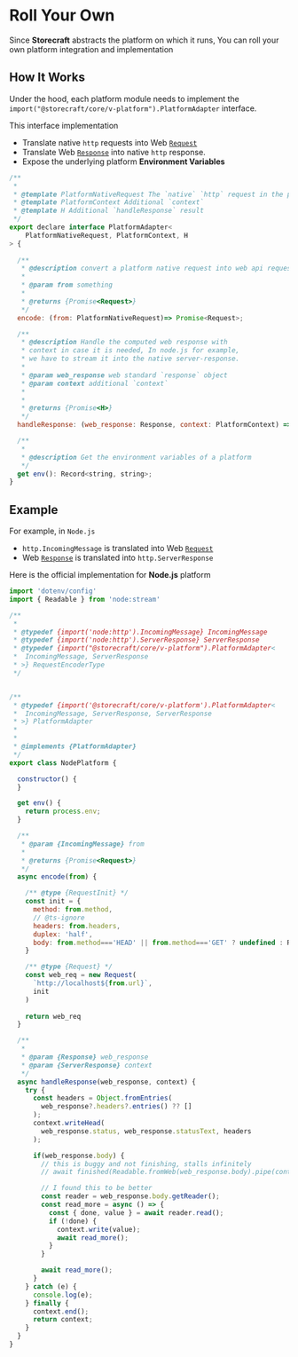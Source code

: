 # Roll Your Own

Since **Storecraft** abstracts the platform on which it runs, You
can roll your own platform integration and implementation

## How It Works

Under the hood, each platform module needs to implement the 
`import("@storecraft/core/v-platform").PlatformAdapter` interface.

This interface implementation 
- Translate native `http` requests into Web [`Request`](https://developer.mozilla.org/en-US/docs/Web/API/Request)
- Translate Web [`Response`](https://developer.mozilla.org/en-US/docs/Web/API/Response) into native `http` response.
- Expose the underlying platform **Environment Variables**


```js
/**
 * 
 * @template PlatformNativeRequest The `native` `http` request in the platform
 * @template PlatformContext Additional `context`
 * @template H Additional `handleResponse` result
 */
export declare interface PlatformAdapter<
    PlatformNativeRequest, PlatformContext, H
> {
    
  /**
   * @description convert a platform native request into web api request.
   * 
   * @param from something
   * 
   * @returns {Promise<Request>}
   */
  encode: (from: PlatformNativeRequest)=> Promise<Request>;

  /**
   * @description Handle the computed web response with 
   * context in case it is needed, In node.js for example, 
   * we have to stream it into the native server-response.
   * 
   * @param web_response web standard `response` object
   * @param context additional `context`
   * 
   * 
   * @returns {Promise<H>} 
   */
  handleResponse: (web_response: Response, context: PlatformContext) => Promise<H>;

  /**
   * 
   * @description Get the environment variables of a platform
   */
  get env(): Record<string, string>;
}

```

## Example

For example, in `Node.js`
- `http.IncomingMessage` is translated into Web [`Request`](https://developer.mozilla.org/en-US/docs/Web/API/Request)
- Web [`Response`](https://developer.mozilla.org/en-US/docs/Web/API/Response) is translated into `http.ServerResponse`

Here is the official implementation for **Node.js** platform


```js
import 'dotenv/config'
import { Readable } from 'node:stream'

/**
 * 
 * @typedef {import('node:http').IncomingMessage} IncomingMessage
 * @typedef {import('node:http').ServerResponse} ServerResponse
 * @typedef {import("@storecraft/core/v-platform").PlatformAdapter<
 *  IncomingMessage, ServerResponse
 * >} RequestEncoderType
 */


/**
 * @typedef {import('@storecraft/core/v-platform').PlatformAdapter<
 *  IncomingMessage, ServerResponse, ServerResponse
 * >} PlatformAdapter
 * 
 * 
 * @implements {PlatformAdapter}
 */
export class NodePlatform {

  constructor() {
  }

  get env() {
    return process.env;
  }

  /**
   * @param {IncomingMessage} from
   * 
   * @returns {Promise<Request>}
   */
  async encode(from) {

    /** @type {RequestInit} */
    const init = {
      method: from.method,
      // @ts-ignore
      headers: from.headers,
      duplex: 'half',
      body: from.method==='HEAD' || from.method==='GET' ? undefined : Readable.toWeb(from),
    }

    /** @type {Request} */
    const web_req = new Request(
      `http://localhost${from.url}`,
      init
    )
  
    return web_req
  }

  /**
   * 
   * @param {Response} web_response 
   * @param {ServerResponse} context 
   */
  async handleResponse(web_response, context) {
    try {
      const headers = Object.fromEntries(
        web_response?.headers?.entries() ?? []
      );
      context.writeHead(
        web_response.status, web_response.statusText, headers
      );

      if(web_response.body) {
        // this is buggy and not finishing, stalls infinitely
        // await finished(Readable.fromWeb(web_response.body).pipe(context))

        // I found this to be better
        const reader = web_response.body.getReader();
        const read_more = async () => {
          const { done, value } = await reader.read();
          if (!done) {
            context.write(value);
            await read_more();
          }
        }

        await read_more(); 
      } 
    } catch (e) {
      console.log(e);
    } finally {
      context.end();
      return context;
    }
  }  
} 

```
